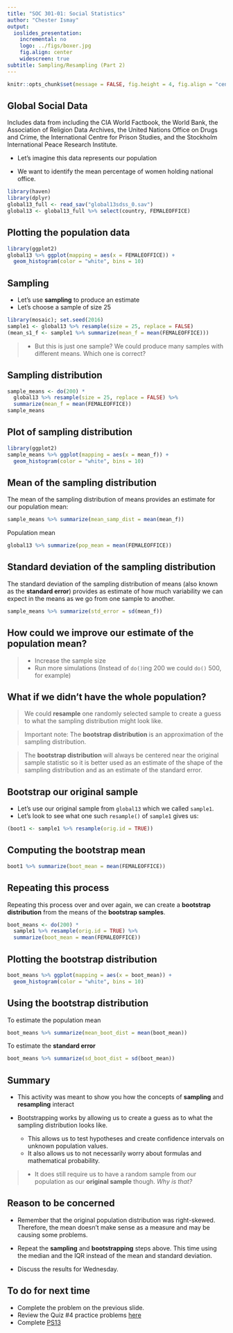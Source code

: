 ```yaml
---
title: "SOC 301-01: Social Statistics"
author: "Chester Ismay"
output:
  ioslides_presentation:
    incremental: no
    logo: ../figs/boxer.jpg
    fig.align: center
    widescreen: true
subtitle: Sampling/Resampling (Part 2)
---
```


```r
knitr::opts_chunk$set(message = FALSE, fig.height = 4, fig.align = "center")
```


## Global Social Data

Includes data from including the CIA World Factbook, the World Bank, the Association of Religion Data Archives, the United Nations Office on Drugs and Crime, the International Centre for Prison Studies, and the Stockholm International Peace Research Institute.

- Let's imagine this data represents our population

- We want to identify the mean percentage of women holding national office.

```r
library(haven)
library(dplyr)
global13_full <- read_sav("global13sdss_0.sav")
global13 <- global13_full %>% select(country, FEMALEOFFICE)
```

## Plotting the population data

```r
library(ggplot2)
global13 %>% ggplot(mapping = aes(x = FEMALEOFFICE)) +
  geom_histogram(color = "white", bins = 10)
```


## Sampling

- Let's use **sampling** to produce an estimate
- Let's choose a sample of size 25

```r
library(mosaic); set.seed(2016)
sample1 <- global13 %>% resample(size = 25, replace = FALSE)
(mean_s1_f <- sample1 %>% summarize(mean_f = mean(FEMALEOFFICE)))
```

> - But this is just one sample?  We could produce many samples with different means.  Which one is correct?

## Sampling distribution

```r
sample_means <- do(200) * 
  global13 %>% resample(size = 25, replace = FALSE) %>% 
  summarize(mean_f = mean(FEMALEOFFICE))
sample_means
```


## Plot of sampling distribution

```r
library(ggplot2)
sample_means %>% ggplot(mapping = aes(x = mean_f)) +
  geom_histogram(color = "white", bins = 10)
```

## Mean of the sampling distribution

The mean of the sampling distribution of means provides an estimate for our population mean:

```r
sample_means %>% summarize(mean_samp_dist = mean(mean_f))
```

Population mean

```r
global13 %>% summarize(pop_mean = mean(FEMALEOFFICE))
```

## Standard deviation of the sampling distribution

The standard deviation of the sampling distribution of means (also known as the **standard error**) provides as estimate of how much variability we can expect in the means as we go from one sample to another.

```r
sample_means %>% summarize(std_error = sd(mean_f))
```

## How could we improve our estimate of the population mean?

> - Increase the sample size
> - Run more simulations (Instead of `do()`ing 200 we could `do()` 500, for example)

## What if we didn't have the whole population?

> We could **resample** one randomly selected sample to create a guess to what the sampling distribution might look like.

> Important note:  The **bootstrap distribution** is an approximation of the sampling distribution.

> The **bootstrap distribution** will always be centered near the original sample statistic so it is better used as an estimate of the shape of the sampling distribution and as an estimate of the standard error.

## Bootstrap our original sample

- Let's use our original sample from `global13` which we called `sample1`.
- Let's look to see what one such `resample()` of `sample1` gives us:

```r
(boot1 <- sample1 %>% resample(orig.id = TRUE))
```

## Computing the bootstrap mean

```r
boot1 %>% summarize(boot_mean = mean(FEMALEOFFICE))
```

## Repeating this process

Repeating this process over and over again, we can create a **bootstrap distribution** from the means of the **bootstrap samples**.

```r
boot_means <- do(200) * 
  sample1 %>% resample(orig.id = TRUE) %>% 
  summarize(boot_mean = mean(FEMALEOFFICE))
```

## Plotting the bootstrap distribution

```r
boot_means %>% ggplot(mapping = aes(x = boot_mean)) +
  geom_histogram(color = "white", bins = 10)
```

## Using the bootstrap distribution 

To estimate the population mean

```r
boot_means %>% summarize(mean_boot_dist = mean(boot_mean))
```

To estimate the **standard error**

```r
boot_means %>% summarize(sd_boot_dist = sd(boot_mean))
```

## Summary

- This activity was meant to show you how the concepts of **sampling** and **resampling** interact

- Bootstrapping works by allowing us to create a guess as to what the sampling distribution looks like.
    - This allows us to test hypotheses and create confidence intervals on unknown population values.
    - It also allows us to not necessarily worry about formulas and mathematical probability.
    
>    - It does still require us to have a random sample from our population as our **original sample** though.  *Why is that?*

## Reason to be concerned

- Remember that the original population distribution was right-skewed.  Therefore, the mean doesn't make sense as a measure and may be causing some problems.

- Repeat the **sampling** and **bootstrapping** steps above.  This time using the median and the IQR instead of the mean and standard deviation.

- Discuss the results for Wednesday.

## To do for next time

- Complete the problem on the previous slide.
- Review the Quiz #4 practice problems <a href = "{{ site.baseurl }}/teaching/soc301-f2016/slides/week-01/ps12all.html">here</a>
- Complete [PS13]()
